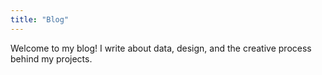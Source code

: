 ```yaml
---
title: "Blog"
---
```


Welcome to my blog! I write about data, design, and the creative process behind my projects.

